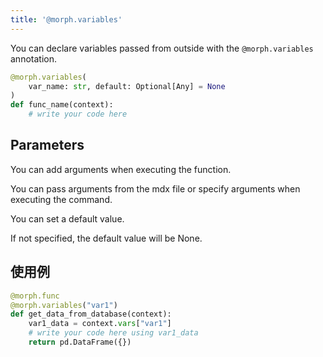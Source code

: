 ```yaml
---
title: '@morph.variables'
---
```


You can declare variables passed from outside with the `@morph.variables` annotation.

```python
@morph.variables(
    var_name: str, default: Optional[Any] = None
)
def func_name(context):
	# write your code here
```

## Parameters

<ParamField body="var_name" type="string" required>
You can add arguments when executing the function.

You can pass arguments from the mdx file or specify arguments when executing the command.
</ParamField>

<ParamField body="default" type="any">
You can set a default value.

If not specified, the default value will be None.
</ParamField>

## 使用例

```python
@morph.func
@morph.variables("var1")
def get_data_from_database(context):
	var1_data = context.vars["var1"]
    # write your code here using var1_data
	return pd.DataFrame({})
```